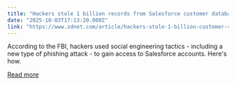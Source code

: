 ```yaml
---
title: "Hackers stole 1 billion records from Salesforce customer databases with this simple trick - don't fall for it"
date: "2025-10-03T17:13:20.000Z"
link: "https://www.zdnet.com/article/hackers-stole-1-billion-customer-records-from-salesforce-databases-with-this-simple-trick-dont-fall-for-it/"
---
```


According to the FBI, hackers used social engineering tactics - including a new type of phishing attack - to gain access to Salesforce accounts. Here's how.

[Read more](https://www.zdnet.com/article/hackers-stole-1-billion-customer-records-from-salesforce-databases-with-this-simple-trick-dont-fall-for-it/)
